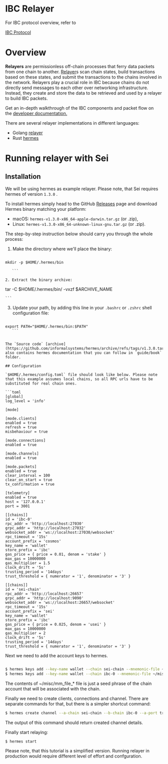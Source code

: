 # IBC Relayer

For IBC protocol overview, refer to

[IBC Protocol](https://www.notion.so/IBC-Protocol-61a7d667b530434c8841dde8f3aa2612?pvs=21)

# Overview

**Relayers** are permissionless off-chain processes that ferry data packets from one chain to another. [Relayer](https://www.ibcprotocol.dev/technical-resource-catalog?category=Relayer#results)s scan chain states, build transactions based on these states, and submit the transactions to the chains involved in the network. Relayers play a crucial role in IBC because chains do not directly send messages to each other over networking infrastructure. Instead, they create and store the data to be retrieved and used by a relayer to build IBC packets.

Get an in-depth walkthrough of the IBC components and packet flow on the [developer documentation.](https://ibc.cosmos.network/v8/ibc/overview)

There are several relayer implementations in different languages:

- Golang [relayer](https://github.com/cosmos/relayer)
- Rust [hermes](https://hermes.informal.systems/)

# Running relayer with Sei

## Installation

We will be using hermes as example relayer. Please note, that Sei requires hermes of version `1.3.0` .

To install hermes simply head to the GitHub [Releases](https://github.com/informalsystems/hermes/releases) page and download Hermes binary matching your platform:

- macOS: `hermes-v1.3.0-x86_64-apple-darwin.tar.gz` (or .zip),
- Linux: `hermes-v1.3.0-x86_64-unknown-linux-gnu.tar.gz` (or .zip).

The step-by-step instruction below should carry you through the whole process:

1. Make the directory where we'll place the binary:

 ```

 mkdir -p $HOME/.hermes/bin

    ```

2. Extract the binary archive:

 ```

 tar -C $HOME/.hermes/bin/ -vxzf $ARCHIVE_NAME

    ```

3. Update your path, by adding this line in your `.bashrc` or `.zshrc` shell configuration file:

 ```

 export PATH="$HOME/.hermes/bin:$PATH"
    ```


The `Source code` [archive](https://github.com/informalsystems/hermes/archive/refs/tags/v1.3.0.tar.gz) also contains hermes documentation that you can follow in `guide/book` folder.

## Configuration

`$HOME/.hermes/config.toml` file should look like below. Please note that this example assumes local chains, so all RPC urls have to be substituted for real chain ones.

```toml
[global]
log_level = 'info'

[mode]

[mode.clients]
enabled = true
refresh = true
misbehaviour = true

[mode.connections]
enabled = true

[mode.channels]
enabled = true

[mode.packets]
enabled = true
clear_interval = 100
clear_on_start = true
tx_confirmation = true

[telemetry]
enabled = true
host = '127.0.0.1'
port = 3001

[[chains]]
id = 'ibc-0'
rpc_addr = 'http://localhost:27030'
grpc_addr = 'http://localhost:27032'
websocket_addr = 'ws://localhost:27030/websocket'
rpc_timeout = '15s'
account_prefix = 'cosmos'
key_name = 'wallet'
store_prefix = 'ibc'
gas_price = { price = 0.01, denom = 'stake' }
max_gas = 10000000
gas_multiplier = 1.5
clock_drift = '5s'
trusting_period = '14days'
trust_threshold = { numerator = '1', denominator = '3' }

[[chains]]
id = 'sei-chain'
rpc_addr = 'http://localhost:26657'
grpc_addr = 'http://localhost:9090'
websocket_addr = 'ws://localhost:26657/websocket'
rpc_timeout = '15s'
account_prefix = 'sei'
key_name = 'wallet'
store_prefix = 'ibc'
gas_price = { price = 0.025, denom = 'usei' }
max_gas = 10000000
gas_multiplier = 2
clock_drift = '5s'
trusting_period = '14days'
trust_threshold = { numerator = '1', denominator = '3' }

```

Next we need to add the account keys to hermes.

```bash

$ hermes keys add --key-name wallet --chain sei-chain --mnemonic-file ~/misc/mm_file_sei
$ hermes keys add --key-name wallet --chain ibc-0 --mnemonic-file ~/misc/mm_file_ibc_0

```

The contents of ~/misc/mm_file_* file is just a seed phrase of the chain account that will be associated with the chain.

Finally we need to create clients, connections and channel. There are separate commands for that, but there is a simpler shortcut command:

```bash
$ hermes create channel --a-chain sei-chain --b-chain ibc-0 --a-port transfer --b-port transfer --new-client-connection
```

The output of this command should return created channel details.

Finally start relaying:

```bash
$ hermes start
```

Please note, that this tutorial is a simplified version. Running relayer in production would require different level of effort and confguration.
